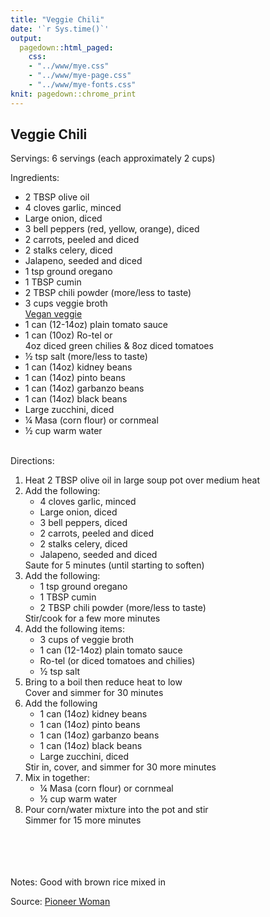 ```yaml
---
title: "Veggie Chili"
date: '`r Sys.time()`'
output: 
  pagedown::html_paged:
    css: 
    - "../www/mye.css"
    - "../www/mye-page.css"
    - "../www/mye-fonts.css"
knit: pagedown::chrome_print
---
```


## Veggie Chili 

<span class="mh">Servings:</span> 6 servings (each approximately 2 cups) 
<br>

<span class="mh">Ingredients:</span>  
<div class="my2cols">
<ul>
  <li>2 TBSP olive oil</li>
  <li>4 cloves garlic, minced</li>
  <li>Large onion, diced</li>
  <li>3 bell peppers (red, yellow, orange), diced</li>
  <li>2 carrots, peeled and diced</li>
  <li>2 stalks celery, diced</li>
  <li>Jalapeno, seeded and diced</li>
  <li>1 tsp ground oregano</li>
  <li>1 TBSP cumin</li>
  <li>2 TBSP chili powder (more/less to taste)</li>
  <li>3 cups veggie broth<br><i></i><a href="https://www.betterthanbouillon.com/" target="_blank">Vegan veggie</a></li>
  <li>1 can (12-14oz) plain tomato sauce</li>
  <li>1 can (10oz) Ro-tel or <br>4oz diced green chilies \& 8oz diced tomatoes</li>
  <li>&frac12; tsp salt (more/less to taste)</li>
  <li>1 can (14oz) kidney beans</li>
  <li>1 can (14oz) pinto beans</li>
  <li>1 can (14oz) garbanzo beans</li>
  <li>1 can (14oz) black beans</li>
  <li>Large zucchini, diced</li>
  <li>&frac14; Masa (corn flour) or cornmeal</li>
  <li>&frac12; cup warm water</li>
</ul>
</div>
<br>
<span class="mh">Directions:</span> 
<div class="my2cols">
<ol>
  <li>Heat 2 TBSP olive oil in large soup pot over medium heat</li>
  <li>Add the following: 
    <ul>
        <li>4 cloves garlic, minced</li>
        <li>Large onion, diced</li>
        <li>3 bell peppers, diced</li>
        <li>2 carrots, peeled and diced</li>
        <li>2 stalks celery, diced</li>
        <li>Jalapeno, seeded and diced</li>
    </ul> Saute for 5 minutes (until starting to soften)
  </li>
  <li>Add the following:
    <ul>
      <li>1 tsp ground oregano</li>
      <li>1 TBSP cumin</li>
      <li>2 TBSP chili powder (more/less to taste)</li>
    </ul> Stir/cook for a few more minutes
  </li>
  <li>Add the following items: 
    <ul>
      <li>3 cups of veggie broth</li>
      <li>1 can (12-14oz) plain tomato sauce</li>
      <li>Ro-tel (or diced tomatoes and chilies)</li>
      <li>&frac12; tsp salt</li>
    </ul>
  </li>
  <li>Bring to a boil then reduce heat to low<br>Cover and simmer for 30 minutes</li>
  <li>Add the following
    <ul>
      <li>1 can (14oz) kidney beans</li>
      <li>1 can (14oz) pinto beans</li>
      <li>1 can (14oz) garbanzo beans</li>
      <li>1 can (14oz) black beans</li>
      <li>Large zucchini, diced</li>
    </ul> Stir in, cover, and simmer for 30 more minutes
  </li>
  <li>Mix in together:
    <ul>
      <li>&frac14; Masa (corn flour) or cornmeal</li>
      <li>&frac12; cup warm water</li>
    </ul> 
  </li>
  <li>Pour corn/water mixture into the pot and stir<br>Simmer for 15 more minutes </li>
  <br><br><br><br>
</ol>
</div>


<span class="mh">Notes:</span> Good with brown rice mixed in


<span class="mh">Source:</span> <a href = "https://www.thepioneerwoman.com/food-cooking/recipes/a11980/veggie-chili/" target="_blank">Pioneer Woman</a>
